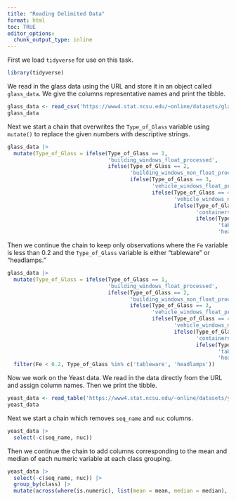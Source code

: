 ```yaml
---
title: "Reading Delimited Data"
format: html
toc: TRUE
editor_options: 
  chunk_output_type: inline
---
```


First we load `tidyverse` for use on this task.

```r
library(tidyverse)
```

We read in the glass data using the URL and store it in an object called `glass_data`. We give the columns representative names and print the tibble. 

```r
glass_data <- read_csv('https://www4.stat.ncsu.edu/~online/datasets/glass.data', col_names = c('Id', 'RI', 'Na', 'Mg', 'Al', 'Si', 'K', 'Ca', 'Ba', 'Fe', 'Type_of_Glass'))
glass_data
```

Next we start a chain that overwrites the `Type_of_Glass` variable using `mutate()` to replace the given numbers with descriptive strings.

```r
glass_data |>
  mutate(Type_of_Glass = ifelse(Type_of_Glass == 1,
                                'building_windows_float_processed',
                                ifelse(Type_of_Glass == 2,
                                       'building_windows_non_float_processed',
                                       ifelse(Type_of_Glass == 3,
                                              'vehicle_windows_float_processed',
                                              ifelse(Type_of_Glass == 4,
                                                     'vehicle_windows_non_float_processed',
                                                     ifelse(Type_of_Glass == 5, 
                                                            'containers',
                                                            ifelse(Type_of_Glass == 6,
                                                                   'tableware',
                                                                   'headlamps')))))))
```

Then we continue the chain to keep only observations where the `Fe` variable is less than 0.2 and the `Type_of_Glass` variable is either “tableware” or “headlamps.”

```r
glass_data |>
  mutate(Type_of_Glass = ifelse(Type_of_Glass == 1,
                                'building_windows_float_processed',
                                ifelse(Type_of_Glass == 2,
                                       'building_windows_non_float_processed',
                                       ifelse(Type_of_Glass == 3,
                                              'vehicle_windows_float_processed',
                                              ifelse(Type_of_Glass == 4,
                                                     'vehicle_windows_non_float_processed',
                                                     ifelse(Type_of_Glass == 5, 
                                                            'containers',
                                                            ifelse(Type_of_Glass == 6,
                                                                   'tableware',
                                                                   'headlamps'))))))) |>
  filter(Fe < 0.2, Type_of_Glass %in% c('tableware', 'headlamps')) 
```

Now we work on the Yeast data. We read in the data directly from the URL and assign column names. Then we print the tibble. 

```r
yeast_data <- read_table('https://www4.stat.ncsu.edu/~online/datasets/yeast.data', col_names = c('seq_name', 'mcg', 'gvh', 'alm', 'mit', 'erl', 'pox', 'vac', 'nuc', 'class'))
yeast_data
```

Next we start a chain which removes `seq_name` and `nuc` columns.

```r
yeast_data |>
  select(-c(seq_name, nuc))
```

Then we continue the chain to add columns corresponding to the mean and median of each numeric variable at each class grouping.

```r
yeast_data |>
  select(-c(seq_name, nuc)) |>
  group_by(class) |>
  mutate(across(where(is.numeric), list(mean = mean, median = median), .names = '{.col}_{.fn}')) 
```

